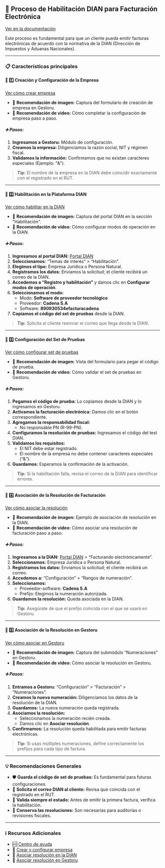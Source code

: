 ## 🏢 Proceso de Habilitación DIAN para Facturación Electrónica  
[Ver en la documentación](https://ayuda.gestoru.com/ayuda/habilitacion-dian)  

Este proceso es fundamental para que un cliente pueda emitir facturas electrónicas de acuerdo con la normativa de la DIAN (Dirección de Impuestos y Aduanas Nacionales).  

---

### 📋 Características principales  

#### 📌 1️⃣ Creación y Configuración de la Empresa  
[Ver cómo crear empresa](https://ayuda.gestoru.com/ayuda/habilitacion-dian/creacion-empresa)  

- 📸 **Recomendación de imagen:** Captura del formulario de creación de empresa en Gestoru.  
- 🎥 **Recomendación de video:** Cómo completar la configuración de empresa paso a paso.  

##### ➕ Pasos:  
1. **Ingresamos a Gestoru:** Módulo de configuración.  
2. **Creamos la empresa:** Diligenciamos la razón social, NIT y régimen fiscal.  
3. **Validamos la información:** Confirmamos que no existan caracteres especiales (Ejemplo: "&").  

> **Tip:** El nombre de la empresa en la DIAN debe coincidir exactamente con el registrado en el RUT.  

---

#### 📌 2️⃣ Habilitación en la Plataforma DIAN  
[Ver cómo habilitar en la DIAN](https://ayuda.gestoru.com/ayuda/habilitacion-dian/habilitacion-dian)  

- 📸 **Recomendación de imagen:** Captura del portal DIAN en la sección "Habilitación".  
- 🎥 **Recomendación de video:** Cómo configurar modos de operación en la DIAN.  

##### ➕ Pasos:  
1. **Ingresamos al portal DIAN:** [Portal DIAN](https://www.dian.gov.co)  
2. **Seleccionamos:** “Temas de interés” > “Habilitación”.  
3. **Elegimos el tipo:** Empresa Jurídica o Persona Natural.  
4. **Registramos los datos:** Enviamos la solicitud; el cliente recibirá un correo de la DIAN.  
5. **Accedemos a “Registro y habilitación”** y damos clic en **Configurar modos de operación**.  
6. **Seleccionamos el modo:**  
   - Modo: **Software de proveedor tecnológico**  
   - Proveedor: **Cadena S.A**  
   - Software: **890930534efacturacadena**  
7. **Copiamos el código del set de pruebas** desde la DIAN.  

> **Tip:** Solicita al cliente reenviar el correo que llega desde la DIAN.  

---

#### 📌 3️⃣ Configuración del Set de Pruebas  
[Ver cómo configurar set de pruebas](https://ayuda.gestoru.com/ayuda/habilitacion-dian/set-pruebas)  

- 📸 **Recomendación de imagen:** Vista del formulario para pegar el código de prueba.  
- 🎥 **Recomendación de video:** Cómo validar el set de pruebas en Gestoru.  

##### ➕ Pasos:  
1. **Pegamos el código de prueba:** Lo copiamos desde la DIAN y lo ingresamos en Gestoru.  
2. **Activamos la facturación electrónica:** Damos clic en el botón correspondiente.  
3. **Agregamos la responsabilidad fiscal:**  
   - No responsable PN (R-99-PN).  
4. **Configuramos la resolución de pruebas:** Ingresamos el código del test DIAN.  
5. **Validamos los requisitos:**  
   - El NIT debe estar registrado.  
   - El nombre de la empresa no debe contener caracteres especiales (“&”).  
6. **Guardamos:** Esperamos la confirmación de la activación.  

> **Tip:** Si la habilitación falla, revisa el correo de la DIAN para identificar errores.  

---

#### 📌 4️⃣ Asociación de la Resolución de Facturación  
[Ver cómo asociar la resolución](https://ayuda.gestoru.com/ayuda/habilitacion-dian/asociacion-resolucion)  

- 📸 **Recomendación de imagen:** Ejemplo de asociación de resolución en la DIAN.  
- 🎥 **Recomendación de video:** Cómo asociar una resolución de facturación paso a paso.  

##### ➕ Pasos:  
1. **Ingresamos a la DIAN:** [Portal DIAN](https://www.dian.gov.co) > “Facturando electrónicamente”.  
2. **Seleccionamos:** Empresa Jurídica o Persona Natural.  
3. **Registramos los datos:** Enviamos la solicitud; el cliente recibirá un correo.  
4. **Accedemos a:** “Configuración” > “Rangos de numeración”.  
5. **Seleccionamos:**  
   - Proveedor-software: **Cadena S.A**  
   - Prefijo: Elegimos la numeración autorizada.  
6. **Guardamos la resolución:** Queda asociada en la DIAN.  

> **Tip:** Asegúrate de que el prefijo coincida con el que se usará en Gestoru.  

---

#### 📌 5️⃣ Asociación de la Resolución en Gestoru  
[Ver cómo asociar en Gestoru](https://ayuda.gestoru.com/ayuda/habilitacion-dian/asociacion-gestoru)  

- 📸 **Recomendación de imagen:** Captura del submódulo “Numeraciones” en Gestoru.  
- 🎥 **Recomendación de video:** Cómo asociar la resolución en Gestoru.  

##### ➕ Pasos:  
1. **Entramos a Gestoru:** “Configuración” > “Facturación” > “Numeraciones”.  
2. **Creamos la nueva numeración:** Diligenciamos los datos de la resolución de la DIAN.  
3. **Guardamos:** La nueva numeración queda registrada.  
4. **Asociamos la resolución:**  
   - Seleccionamos la numeración recién creada.  
   - Damos clic en **Asociar resolución**.  
5. **Confirmamos:** La resolución queda habilitada para emitir facturas electrónicas.  

> **Tip:** Si usas múltiples numeraciones, define correctamente los prefijos para cada tipo de factura.  

---

### 💡 Recomendaciones Generales  
- 🛡️ **Guarda el código de set de pruebas:** Es fundamental para futuras configuraciones.  
- 📧 **Solicita el correo DIAN al cliente:** Revisa que coincida con el registrado en el RUT.  
- 🚀 **Valida siempre el estado:** Antes de emitir la primera factura, verifica la habilitación.  
- 📝 **Conserva las resoluciones:** Son necesarias para auditorías o revisiones fiscales.  

---

### ℹ️ Recursos Adicionales  
- 🆘 [Centro de ayuda](https://ayuda.gestoru.com)  
- 📖 [Crear y configurar empresa](https://ayuda.gestoru.com/ayuda/habilitacion-dian/creacion-empresa)  
- 📝 [Asociar resolución en la DIAN](https://ayuda.gestoru.com/ayuda/habilitacion-dian/asociacion-resolucion)  
- 🚀 [Asociar resolución en Gestoru](https://ayuda.gestoru.com/ayuda/habilitacion-dian/asociacion-gestoru)  
